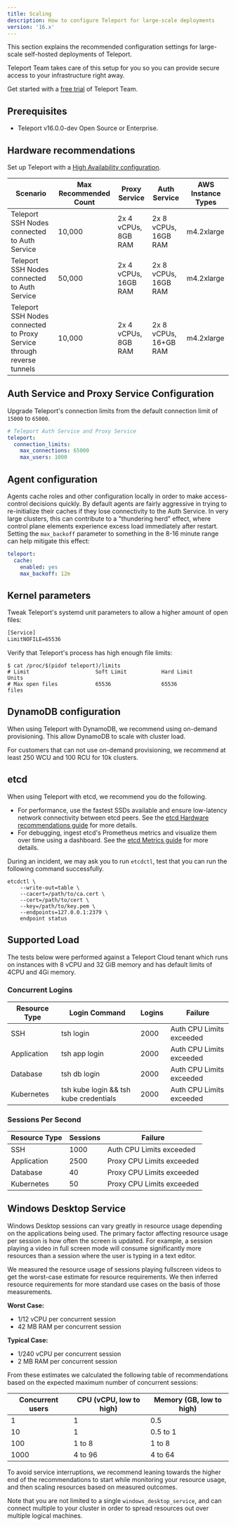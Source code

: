 ```yaml
---
title: Scaling
description: How to configure Teleport for large-scale deployments
version: '16.x'
---
```


This section explains the recommended configuration settings for large-scale
self-hosted deployments of Teleport.

<Tip>
  Teleport Team takes care of this setup for you so you can provide secure access
  to your infrastructure right away.

  Get started with a [free trial](https://goteleport.com/signup?t_source=docs) of
  Teleport Team.
</Tip>

## Prerequisites

- Teleport v16.0.0-dev Open Source or Enterprise.

## Hardware recommendations

Set up Teleport with a [High Availability configuration](/docs/ver/16.x/reference/backends).

| Scenario                                                              | Max Recommended Count | Proxy Service         | Auth Service          | AWS Instance Types |
| --------------------------------------------------------------------- | --------------------- | --------------------- | --------------------- | ------------------ |
| Teleport SSH Nodes connected to Auth Service                          | 10,000                | 2x  4 vCPUs, 8GB RAM  | 2x 8 vCPUs, 16GB RAM  | m4.2xlarge         |
| Teleport SSH Nodes connected to Auth Service                          | 50,000                | 2x  4 vCPUs, 16GB RAM | 2x 8 vCPUs, 16GB RAM  | m4.2xlarge         |
| Teleport SSH Nodes connected to Proxy Service through reverse tunnels | 10,000                | 2x 4 vCPUs, 8GB RAM   | 2x 8 vCPUs, 16+GB RAM | m4.2xlarge         |

## Auth Service and Proxy Service Configuration

Upgrade Teleport's connection limits from the default connection limit of `15000`
to `65000`.

```yaml
# Teleport Auth Service and Proxy Service
teleport:
  connection_limits:
    max_connections: 65000
    max_users: 1000
```

## Agent configuration

Agents cache roles and other configuration locally in order to make access-control decisions quickly.
By default agents are fairly aggressive in trying to re-initialize their caches if they lose connectivity
to the Auth Service. In very large clusters, this can contribute to a "thundering herd" effect,
where control plane elements experience excess load immediately after restart. Setting the `max_backoff`
parameter to something in the 8-16 minute range can help mitigate this effect:

```yaml
teleport:
  cache:
    enabled: yes
    max_backoff: 12m
```

## Kernel parameters

Tweak Teleport's systemd unit parameters to allow a higher amount of open
files:

```txt
[Service]
LimitNOFILE=65536
```

Verify that Teleport's process has high enough file limits:

```code
$ cat /proc/$(pidof teleport)/limits
# Limit                     Soft Limit           Hard Limit           Units
# Max open files            65536                65536                files
```

## DynamoDB configuration

When using Teleport with DynamoDB, we recommend using on-demand provisioning.
This allow DynamoDB to scale with cluster load.

For customers that can not use on-demand provisioning, we recommend at least
250 WCU and 100 RCU for 10k clusters.

## etcd

When using Teleport with etcd, we recommend you do the following.

- For performance, use the fastest SSDs available and ensure low-latency network connectivity
  between etcd peers. See the [etcd Hardware
  recommendations guide](https://etcd.io/docs/v3.5/op-guide/hardware/) for more
  details.
- For debugging, ingest etcd's Prometheus metrics and visualize them over
  time using a dashboard. See the [etcd Metrics
  guide](https://etcd.io/docs/v3.5/metrics) for more
  details.

During an incident, we may ask you to run `etcdctl`, test that you can run the
following command successfully.

```code
etcdctl \
    --write-out=table \
    --cacert=/path/to/ca.cert \
    --cert=/path/to/cert \
    --key=/path/to/key.pem \
    --endpoints=127.0.0.1:2379 \
    endpoint status
```

## Supported Load

The tests below were performed against a Teleport Cloud tenant which runs on instances with 8 vCPU and 32 GiB memory and
has default limits of 4CPU and 4Gi memory.

### Concurrent Logins

| Resource Type | Login Command                          | Logins | Failure                  |
| ------------- | -------------------------------------- | ------ | ------------------------ |
| SSH           | tsh login                              | 2000   | Auth CPU Limits exceeded |
| Application   | tsh app login                          | 2000   | Auth CPU Limits exceeded |
| Database      | tsh db login                           | 2000   | Auth CPU Limits exceeded |
| Kubernetes    | tsh kube login && tsh kube credentials | 2000   | Auth CPU Limits exceeded |

### Sessions Per Second

| Resource Type | Sessions | Failure                   |
| ------------- | -------- | ------------------------- |
| SSH           | 1000     | Auth CPU Limits exceeded  |
| Application   | 2500     | Proxy CPU Limits exceeded |
| Database      | 40       | Proxy CPU Limits exceeded |
| Kubernetes    | 50       | Proxy CPU Limits exceeded |

## Windows Desktop Service

Windows Desktop sessions can vary greatly in resource usage depending on the applications being used. The primary
factor affecting resource usage per session is how often the screen is updated. For example, a session playing a video
in full screen mode will consume significantly more resources than a session where the user is typing in a text editor.

We measured the resource usage of sessions playing fullscreen videos to get the worst-case estimate for resource requirements.
We then inferred resource requirements for more standard use cases on the basis of those measurements.

**Worst Case:**

- 1/12 vCPU per concurrent session
- 42 MB RAM per concurrent session

**Typical Case:**

- 1/240 vCPU per concurrent session
- 2 MB RAM per concurrent session

From these estimates we calculated the following table of recommendations based on the expected maximum number of concurrent
sessions:

| Concurrent users | CPU (vCPU, low to high) | Memory (GB, low to high) |
| ---------------- | ----------------------- | ------------------------ |
| 1                | 1                       | 0.5                      |
| 10               | 1                       | 0.5 to 1                 |
| 100              | 1 to 8                  | 1 to 8                   |
| 1000             | 4 to 96                 | 4 to 64                  |

To avoid service interruptions, we recommend leaning towards the higher end of the recommendations to start while monitoring
your resource usage, and then scaling resources based on measured outcomes.

Note that you are not limited to a single `windows_desktop_service`, and can connect multiple to your cluster in order to
spread resources out over multiple logical machines.
